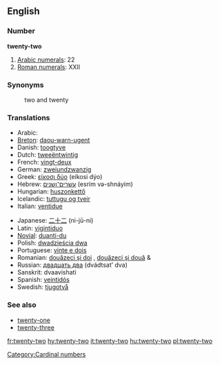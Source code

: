 ==English==

===Number===
'''twenty-two'''

# [[w:Arabic numerals|Arabic numerals]]: 22
# [[w:Roman numerals|Roman numerals]]: XXII

===Synonyms===
:two and twenty

===Translations===
{{rfc-level|Translations at L3+ (AutoFormat would have corrected level of Synonyms)}}
{{top}}
*Arabic: {{ARchar|[[اثنين وعشرين]]}} {{unicode|(’iθné:n wi-ʕišrí:n)}}
*[[Breton]]: [[daou-warn-ugent]]
*Danish: [[toogtyve]]
*Dutch: [[tweeëntwintig]]
*French: [[vingt-deux]] {{m}}
*German: [[zweiundzwanzig]]
*Greek: [[είκοσι δύο]] (eíkosi dýo)
*Hebrew: [[עשרים־ושנים]] (esrím və-shnáyim)
*Hungarian: [[huszonkettő]]
*Icelandic: [[tuttugu og tveir]]
*Italian: [[ventidue]]
{{mid}}
*Japanese: [[二十二]] (ni-jū-ni)
*Latin: [[vigintiduo]]
*[[Novial]]: [[duanti-du]]
*Polish: [[dwadzieścia dwa]]
*Portuguese: [[vinte e dois]] {{m}}
*Romanian: [[douăzeci şi doi]] {{m}}, [[douăzeci şi două]] {{f}} & {{n}}
*Russian: [[двадцать два]] (dvádtsat’ dva)
*Sanskrit: dvaavi{{m}}shati
*Spanish: [[veintidós]]
*Swedish: [[tjugotvå]]
{{bottom}}

===See also===
*[[twenty-one]]
*[[twenty-three]]

[[Category:Cardinal numbers]]

[[fr:twenty-two]]
[[hy:twenty-two]]
[[it:twenty-two]]
[[hu:twenty-two]]
[[pl:twenty-two]]